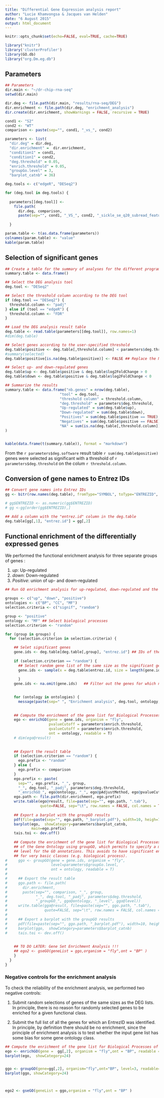 ```yaml
---
title: "Differential Gene Expression analysis report"
author: "Lucie Khamvongsa & Jacques van Helden"
date: "6 August 2015"
output: html_document
---
```


```r
knitr::opts_chunk$set(echo=FALSE, eval=TRUE, cache=TRUE)
```

```r
library("knitr")
library('clusterProfiler')
library(GO.db)
library("org.Dm.eg.db")
```


## Parameters

```r

## Parameters
dir.main <- "~/dr-chip-rna-seq"
setwd(dir.main)

dir.deg <- file.path(dir.main, "results/rna-seq/DEG")
dir.enrichment <- file.path(dir.deg, "enrichment_analysis")
dir.create(dir.enrichment, showWarnings = FALSE, recursive = TRUE)

cond1 <- "S2"
cond2 <- "WT"
comparison <- paste(sep="", cond1, "_vs_", cond2)

parameters <- list(
  "dir.deg" = dir.deg,
  "dir.enrichment" =  dir.enrichment,
  "condition1" = cond1,
  "condition1" = cond2,
  "deg.threshold" = 0.05,
  "enrich.threshold" = 0.05,
  "groupGo.level" = 3,
  "barplot_catnb" = 36)

deg.tools <- c("edgeR", "DESeq2")

for (deg.tool in deg.tools) {
  
  parameters[[deg.tool]] <- 
    file.path(
      dir.deg, comparison, 
      paste(sep="", cond1, "_VS_", cond2, "_sickle_se_q20_subread_featurecounts_",deg.tool,".tab"))
  
  }  

param.table <- t(as.data.frame(parameters))
colnames(param.table) <- "value"
kable(param.table)
```



## Selection of significant genes


```r

## Create a table for the summary of analyses for the different programs
summary.table <- data.frame()

## Select the DEG analysis tool
deg.tool <- "DESeq2"

## Select the threshold column according to the DEG tool
if (deg.tool == "DESeq2") {
  threshold.column <- "padj"
} else if (tool == "edgeR") {
  threshold.column <- "FDR"
}

## Load the DEG analysis result table
deg.table <- read.table(parameters[[deg.tool]], row.names=1)
#dim(deg.table)

## Select genes according to the user-specified threshold
deg.table$positive <- deg.table[,threshold.column] < parameters$deg.threshold
#summary(selected)
deg.table$positive[is.na(deg.table$positive)] <- FALSE ## Replace the NA values by FALSE to avoid problems with selection

## Select up- and down-regulated genes
deg.table$up <- deg.table$positive & deg.table$log2FoldChange > 0
deg.table$down <- deg.table$positive & deg.table$log2FoldChange < 0

## Summarize the results
summary.table <- data.frame("nb.genes" = nrow(deg.table),
                         "tool" = deg.tool,
                         "threshold column" = threshold.column,
                         "deg.threshold" = parameters$deg.threshold,
                         "Up-regulated" = sum(deg.table$up),
                         "Down-regulated" = sum(deg.table$down),
                         "Positives" = sum(deg.table$positive == TRUE),
                         "Negatives" = sum(deg.table$positive == FALSE) - sum(is.na(deg.table[,threshold.column])),
                         "NA" = sum(is.na(deg.table[,threshold.column]))
)


kable(data.frame(t(summary.table)), format = "markdown")
```

From the `r parameters$deg.software` result table `r sum(deg.table$positive)` genes were selected as significant with a threshold of `r parameters$deg.threshold` on the colum `r threshold.column`.


## Conversion of gene names to Entrez IDs


```r

## Convert gene names into Entrez IDs
gg <- bitr(row.names(deg.table), fromType="SYMBOL", toType="ENTREZID", annoDb="org.Dm.eg.db")

# gg$ENTREZID <- as.numeric(gg$ENTREZID)
# gg <-gg[order(gg$ENTREZID),]

## Add a column with the "entrez.id" column in the deg.table
deg.table[gg[,1], "entrez.id"] = gg[,2]

```


## Functional enrichment of the differentially expressed genes

We performed the functional enrichment analysis for three separate groups of genes : 

1. *up*: Up-regulated
2. *down*: Down-regulated
3. *Positive*: union of up- and down-regulated


```r

## Run GO enrichment analysis for up-regulated, down-regulated and the union of them.

groups <- c("up", "down", "positive")
ontologies <- c("BP", "CC", "MF")
selection.criteria <- c("signif", "random")

group <- "positive"
ontology <- "MF" ## Select biological processes
selection.criterion <- "random"

for (group in groups) {
  for (selection.criterion in selection.criteria) {

    ## Selet significant genes
    gene.ids <- deg.table[deg.table[,group], "entrez.id"] ## IDs of the significant genes for the group of interest
    
    if (selection.criterion == "random") {
      ## Select random gene list of the same size as the significant genes
      gene.ids <- sample(x = deg.table$entrez.id, size = length(gene.ids))
      
      }
    gene.ids <- na.omit(gene.ids)   ## Filter out the genes for which no EntrezID has been found

    
    for (ontology in ontologies) {
      message(paste(sep=" ", "Enrichment analysis", deg.tool, ontology, group, length(gene.ids), selection.criterion, "genes"))
      
     
    ## Compute the enrichment of the gene list for Biological Processes of the Gene Ontology
    ego <- enrichGO(gene = gene.ids, organism = "fly",
                    pvalueCutoff = parameters$enrich.threshold,
                    qvalueCutoff = parameters$enrich.threshold,
                    ont = ontology, readable = T)
    # dim(ego@result)
    
    
    ## Export the result table
    if (selection.criterion == "random") {
      ego.prefix <- "random"
    } else {
      ego.prefix <- comparison
    }
    ego.prefix <- paste(
      sep="", ego.prefix, "_", group, 
      "_", deg.tool, "_padj", parameters$deg.threshold,
      "_enrichGO_", ego@ontology, "_", ego@pAdjustMethod, ego@pvalueCutoff)
    ego.path <- file.path(dir.enrichment, ego.prefix)
    write.table(ego@result, file=paste(sep="", ego.path, ".tab"), 
                quote=FALSE, sep="\t", row.names = FALSE, col.names = TRUE)
    
    ## Export a barplot with the groupGO results
    pdf(file=paste(sep="", ego.path, "_barplot.pdf"), width=10, heigh=7)
    barplot(ego,  showCategory=parameters$barplot_catnb, 
            main=ego.prefix)
    tais.toi <- dev.off()
    
    ## Compute the enrichment of the gene list for Biological Processes
    ## of the Gene Ontology using groupGO, which permits to specify a minimal 
    ## level for the GO annotations. This avoids to have significant enrichment 
    ## for very basic classes (e.g. biological process).
#     ggo <- groupGO(gene = gene.ids, organism = "fly",
#                    level=parameters$groupGo.level,
#                    ont = ontology, readable = T)
#     
#     ## Export the result table
#     ggo.path <- file.path(
#       dir.enrichment, 
#       paste(sep="", comparison, "_", group, 
#             "_", deg.tool, "_padj", parameters$deg.threshold,
#             "_groupGO_", ggo@ontology, "_level", ggo@level))
#     write.table(ggo@result, file=paste(sep="", ggo.path, ".tab"), 
#                 quote=FALSE, sep="\t", row.names = FALSE, col.names = TRUE)
#     
#     ## Export a barplot with the groupGO results
#     pdf(file=paste(sep="", ggo.path, "_barplot.pdf"), width=10, heigh=7)
#     barplot(ggo,  showCategory=parameters$barplot_catnb)
#     tais.toi <- dev.off()
    
    
    ## TO DO LATER: Gene Set Enrichment Analysis !!!
    ## ego2 <- gseGO(geneList = ggo,organism = "fly",ont = "BP" )
    }
  }
}
```



### Negative controls for the enrichment analysis

To check the reliability of the enrichment analysis, we performed two negative controls:

1) Submit random selections of genes of the same sizes as the DEG lists. In principle, there is no reason for randomly selected genes to be enriched for a given functional class. 

2) Submit the full list of all the genes for which an EntrezID was identified. In principle, by definition there should be no enrichment, since the principle of enrichment analysis is to test whether the input gene list has some bias for some gene ontology class.



```r


## Compute the enrichment of the gene list for Biological Processes of the Gene Ontology
ego <- enrichGO(gene =  gg[,2], organism = "fly",ont = "BP", readable = T)
barplot(ego,  showCategory=24)


ggo <- groupGO(gene=gg[,2], organism="fly",ont="BP", level=3, readable=TRUE)
barplot(ggo, showCategory=24)



ego2 <- gseGO(geneList = ggo,organism = "fly",ont = "BP" )
```

